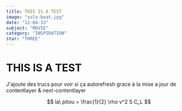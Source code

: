 ```yaml
---
title: THIS IS A TEST
image: "solo-boat.jpg"
date: "12-04-33"
subject: "MOVIE"
category: "INSPIRATION"
star: "THREE"
---
```


# THIS IS A TEST

J'ajoute des trucs pour voir si ça autorefresh grace à la mise a jour de contentlayer & next-contentlayer

$$
la\ pitou = \frac{1}{2} \rho v^2 S C_L
$$
